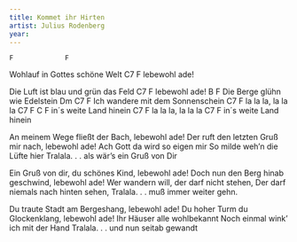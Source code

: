 ```yaml
---
title: Kommet ihr Hirten
artist: Julius Rodenberg
year: 
---
```


    F             F      
Wohlauf in Gottes schöne Welt
C7        F
lebewohl ade! 

Die Luft ist blau und grün das Feld
C7        F
lebewohl ade! 
    B               F
Die Berge glühn wie Edelstein
Dm  C7              F
Ich wandere mit dem Sonnenschein
C7        F
la la la, la la la
     C7            F  C F
in´s weite Land hinein
C7        F 
la la la, la la la
     C7            F
in´s weite Land hinein


An meinem Wege fließt der Bach,
lebewohl ade!
Der ruft den letzten Gruß mir nach,
lebewohl ade!
Ach Gott da wird so eigen mir
So milde weh’n die Lüfte hier
Tralala. . .  als wär’s ein Gruß von Dir

Ein Gruß von dir, du schönes Kind,
lebewohl ade!
Doch nun den Berg hinab geschwind,
lebewohl ade!
Wer wandern will, der darf nicht stehen,
Der darf niemals nach hinten sehen,
Tralala. . .  muß immer weiter gehn.

Du traute Stadt am Bergeshang,
lebewohl ade!
Du hoher Turm du Glockenklang,
lebewohl ade!
Ihr Häuser alle wohlbekannt
Noch einmal wink’ ich mit der Hand
Tralala. . .  und nun seitab gewandt